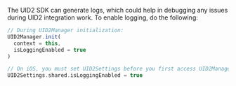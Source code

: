 
The UID2 SDK can generate logs, which could help in debugging any issues during UID2 integration work. To enable logging, do the following:

<Tabs groupId="language-selection">
<TabItem value='android' label='Android'>

```js
// During UID2Manager initialization:
UID2Manager.init(
  context = this,
  isLoggingEnabled = true
)
```

</TabItem>
<TabItem value='ios' label='iOS'>

```swift
// On iOS, you must set UID2Settings before you first access UID2Manager.shared. Changes made to settings after first access are not read.
UID2Settings.shared.isLoggingEnabled = true
```

</TabItem>
</Tabs>